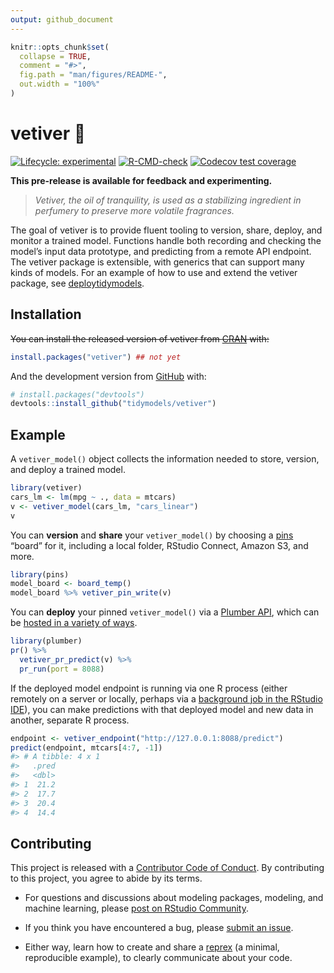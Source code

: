 ```yaml
---
output: github_document
---
```


<!-- README.md is generated from README.Rmd. Please edit that file -->

```r
knitr::opts_chunk$set(
  collapse = TRUE,
  comment = "#>",
  fig.path = "man/figures/README-",
  out.width = "100%"
)
```

# vetiver 🏺

<!-- badges: start -->
[![Lifecycle: experimental](https://img.shields.io/badge/lifecycle-experimental-orange.svg)](https://lifecycle.r-lib.org/articles/stages.html#experimental)
[![R-CMD-check](https://github.com/tidymodels/vetiver/workflows/R-CMD-check/badge.svg)](https://github.com/tidymodels/vetiver/actions)
[![Codecov test coverage](https://codecov.io/gh/tidymodels/vetiver/branch/master/graph/badge.svg)](https://app.codecov.io/gh/tidymodels/vetiver?branch=master)
<!-- badges: end -->

**This pre-release is available for feedback and experimenting.**

> _Vetiver, the oil of tranquility, is used as a stabilizing ingredient in perfumery to preserve more volatile fragrances._

The goal of vetiver is to provide fluent tooling to version, share, deploy, and monitor a trained model. Functions handle both recording and checking the model's input data prototype, and predicting from a remote API endpoint. The vetiver package is extensible, with generics that can support many kinds of models. For an example of how to use and extend the vetiver package, see [deploytidymodels](https://github.com/juliasilge/deploytidymodels).

## Installation

~~You can install the released version of vetiver from [CRAN](https://CRAN.R-project.org) with:~~

``` r
install.packages("vetiver") ## not yet
```

And the development version from [GitHub](https://github.com/) with:

``` r
# install.packages("devtools")
devtools::install_github("tidymodels/vetiver")
```

## Example

A `vetiver_model()` object collects the information needed to store, version, and deploy a trained model. 

```r
library(vetiver)
cars_lm <- lm(mpg ~ ., data = mtcars)
v <- vetiver_model(cars_lm, "cars_linear")
v
```

You can **version** and **share** your `vetiver_model()` by choosing a [pins](https://pins.rstudio.com/dev/) "board" for it, including a local folder, RStudio Connect, Amazon S3, and more.

```r
library(pins)
model_board <- board_temp()
model_board %>% vetiver_pin_write(v)
```

You can **deploy** your pinned `vetiver_model()` via a [Plumber API](https://www.rplumber.io/), which can be [hosted in a variety of ways](https://www.rplumber.io/articles/hosting.html).


```r
library(plumber)
pr() %>%
  vetiver_pr_predict(v) %>%
  pr_run(port = 8088)
```

If the deployed model endpoint is running via one R process (either remotely on a server or locally, perhaps via a [background job in the RStudio IDE](https://solutions.rstudio.com/r/jobs/)), you can make predictions with that deployed model and new data in another, separate R process.

``` r
endpoint <- vetiver_endpoint("http://127.0.0.1:8088/predict")
predict(endpoint, mtcars[4:7, -1])
#> # A tibble: 4 x 1
#>   .pred
#>   <dbl>
#> 1  21.2
#> 2  17.7
#> 3  20.4
#> 4  14.4
```


## Contributing

This project is released with a [Contributor Code of Conduct](https://contributor-covenant.org/version/2/0/CODE_OF_CONDUCT.html). By contributing to this project, you agree to abide by its terms.

- For questions and discussions about modeling packages, modeling, and machine learning, please [post on RStudio Community](https://community.rstudio.com/new-topic?category_id=15&tags=tidymodels,question).

- If you think you have encountered a bug, please [submit an issue](https://github.com/tidymodels/vetiver/issues).

- Either way, learn how to create and share a [reprex](https://reprex.tidyverse.org/articles/articles/learn-reprex.html) (a minimal, reproducible example), to clearly communicate about your code.

